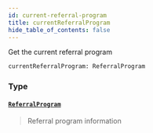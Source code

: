 ```yaml
---
id: current-referral-program
title: currentReferralProgram
hide_table_of_contents: false
---
```








Get the current referral program

```graphql
currentReferralProgram: ReferralProgram
```


### Type

#### [`ReferralProgram`](/testnet/api/graphql/objects/referral-program) <Badge class="secondary" text="object"/>
> Referral program information
> 





